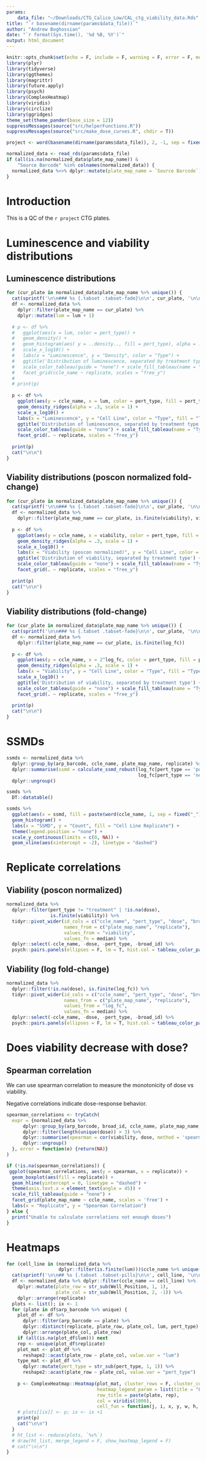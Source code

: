 ```yaml
---
params:
    data_file: "~/Downloads/CTG_Calico_Low/CAL_ctg_viability_data.Rds"
title: "`r basename(dirname(params$data_file))`"
author: "Andrew Boghossian"
date: "`r format(Sys.time(), '%d %B, %Y')`"
output: html_document
---
```


```r
knitr::opts_chunk$set(echo = F, include = F, warning = F, error = F, message = F)
library(plyr)
library(tidyverse)
library(ggthemes)
library(magrittr)
library(future.apply)
library(psych)
library(ComplexHeatmap)
library(viridis)
library(circlize)
library(ggridges)
theme_set(theme_pander(base_size = 12))
suppressMessages(source("src/helperFunctions.R"))
suppressMessages(source("src/make_dose_curves.R", chdir = T))

project <- word(basename(dirname(params$data_file)), 2, -1, sep = fixed("_"))
```

```r
normalized_data <- read_rds(params$data_file)
if (all(is.na(normalized_data$plate_map_name)) &
    "Source Barcode" %in% colnames(normalized_data)) {
  normalized_data %<>% dplyr::mutate(plate_map_name = `Source Barcode`)
}
```

# Introduction

This is a QC of the `r project` CTG plates.

# Luminescence and viability distributions {.tabset .tabset-pills}

## Luminescence distributions {.tabset .tabset-fade}

```r
for (cur_plate in normalized_data$plate_map_name %>% unique()) {
  cat(sprintf('\n\n### %s {.tabset .tabset-fade}\n\n', cur_plate, '\n\n'))
  df <- normalized_data %>% 
    dplyr::filter(plate_map_name == cur_plate) %>%
    dplyr::mutate(lum = lum + 1)
  
  # p <- df %>% 
  #   ggplot(aes(x = lum, color = pert_type)) + 
  #   geom_density() +
  #   geom_histogram(aes( y = ..density.., fill = pert_type), alpha = .3, position = 'identity') + 
  #   scale_x_log10() +
  #   labs(x = "Luminescence", y = "Density", color = "Type") +
  #   ggtitle('Distribution of luminescence, separated by treatment type') +
  #   scale_color_tableau(guide = "none") + scale_fill_tableau(name = "pert_type") +
  #   facet_grid(ccle_name ~ replicate, scales = "free_y")
  # 
  # print(p)
  
  p <- df %>% 
    ggplot(aes(y = ccle_name, x = lum, color = pert_type, fill = pert_type)) + 
    geom_density_ridges(alpha = .3, scale = 1) + 
    scale_x_log10() +
    labs(x = "Luminescence", y = "Cell Line", color = "Type", fill = "Type") +
    ggtitle('Distribution of luminescence, separated by treatment type') +
    scale_color_tableau(guide = "none") + scale_fill_tableau(name = "Type") +
    facet_grid(. ~ replicate, scales = "free_y")
  
  print(p)
  cat("\n\n")
}
```

## Viability distributions (poscon normalized fold-change) {.tabset .tabset-fade}

```r
for (cur_plate in normalized_data$plate_map_name %>% unique()) {
  cat(sprintf('\n\n### %s {.tabset .tabset-fade}\n\n', cur_plate, '\n\n'))
  df <- normalized_data %>% 
    dplyr::filter(plate_map_name == cur_plate, is.finite(viability), viability > 0)
  
  p <- df %>% 
    ggplot(aes(y = ccle_name, x = viability, color = pert_type, fill = pert_type)) + 
    geom_density_ridges(alpha = .3, scale = 1) + 
    scale_x_log10() +
    labs(x = "Viability (poscon normalized)", y = "Cell Line", color = "Type", fill = "Type") +
    ggtitle('Distribution of viability, separated by treatment type') +
    scale_color_tableau(guide = "none") + scale_fill_tableau(name = "Type") +
    facet_grid(. ~ replicate, scales = "free_y")
  
  print(p)
  cat("\n\n")
}
```

## Viability distributions (fold-change) {.tabset .tabset-fade}

```r
for (cur_plate in normalized_data$plate_map_name %>% unique()) {
  cat(sprintf('\n\n### %s {.tabset .tabset-fade}\n\n', cur_plate, '\n\n'))
  df <- normalized_data %>% 
    dplyr::filter(plate_map_name == cur_plate, is.finite(log_fc))
  
  p <- df %>% 
    ggplot(aes(y = ccle_name, x = 2^log_fc, color = pert_type, fill = pert_type)) + 
    geom_density_ridges(alpha = .3, scale = 1) + 
    labs(x = "Viability", y = "Cell Line", color = "Type", fill = "Type") +
    scale_x_log10() +
    ggtitle('Distribution of viability, separated by treatment type') +
    scale_color_tableau(guide = "none") + scale_fill_tableau(name = "Type") +
    facet_grid(. ~ replicate, scales = "free_y")
  
  print(p)
  cat("\n\n")
}
```

# SSMDs

```r
ssmds <- normalized_data %>%
  dplyr::group_by(arp_barcode, ccle_name, plate_map_name, replicate) %>%
  dplyr::summarise(ssmd = calculate_ssmd_robust(log_fc[pert_type == 'poscon'],
                                                log_fc[pert_type == 'negcon'])) %>%
  dplyr::ungroup()
```

```r
ssmds %>%
  DT::datatable()

ssmds %>%
  ggplot(aes(x = ssmd, fill = paste(word(ccle_name, 1, sep = fixed("_")), plate_map_name, replicate))) + 
  geom_histogram() + 
  labs(x = "SSMD", y = "Count", fill = "Cell Line Replicate") +
  theme(legend.position = "none") +
  scale_y_continuous(limits = c(0, NA)) +
  geom_vline(aes(xintercept = -2), linetype = "dashed")
```

# Replicate correlations {.tabset .tabset-pills}

## Viability (poscon normalized)
```r
normalized_data %>%
  dplyr::filter(pert_type != "treatment" | !is.na(dose),
                is.finite(viability)) %>%
  tidyr::pivot_wider(id_cols = c("ccle_name", "pert_type", "dose", "broad_id"),
                     names_from = c("plate_map_name", "replicate"),
                     values_from = "viability",
                     values_fn = median) %>%
  dplyr::select(-ccle_name, -dose, -pert_type, -broad_id) %>%
  psych::pairs.panels(ellipses = F, lm = T, hist.col = tableau_color_pal()(1))

```

## Viability (log fold-change)
```r
normalized_data %>%
  dplyr::filter(!is.na(dose), is.finite(log_fc)) %>%
  tidyr::pivot_wider(id_cols = c("ccle_name", "pert_type", "dose", "broad_id"),
                     names_from = c("plate_map_name", "replicate"),
                     values_from = "log_fc",
                     values_fn = median) %>%
  dplyr::select(-ccle_name, -dose, -pert_type, -broad_id) %>%
  psych::pairs.panels(ellipses = F, lm = T, hist.col = tableau_color_pal()(1))

```

# Does viability decrease with dose?

## Spearman correlation

We can use spearman correlation to measure the monotonicity of dose vs viability. 

Negative correlations indicate dose-response behavior.

```r
spearman_correlations <- tryCatch(
  expr = {normalized_data %>%
      dplyr::group_by(arp_barcode, broad_id, ccle_name, plate_map_name, replicate) %>%
      dplyr::filter(length(unique(dose)) > 3) %>%
      dplyr::summarise(spearman = cor(viability, dose, method = 'spearman', use = 'p'), .groups = "drop") %>%
      dplyr::ungroup()
  }, error = function(e) {return(NA)}
)

if (!is.na(spearman_correlations)) {
 ggplot(spearman_correlations, aes(y = spearman, x = replicate)) + 
  geom_boxplot(aes(fill = replicate)) + 
  geom_hline(yintercept = 0, linetype = "dashed") +
  theme(axis.text.x = element_text(angle = 45)) + 
  scale_fill_tableau(guide = "none") +
  facet_grid(plate_map_name ~ ccle_name, scales = 'free') +
  labs(x = "Replicate", y = "Spearman Correlation") 
} else {
  print("Unable to calculate correlations not enough doses")
}
```

# Heatmaps {.tabset .tabset-pills}
```r
for (cell_line in (normalized_data %>% 
                   dplyr::filter(is.finite(lum)))$ccle_name %>% unique()) {
  cat(sprintf('\n\n## %s {.tabset .tabset-pills}\n\n', cell_line, '\n\n'))
  df <- normalized_data %>% dplyr::filter(ccle_name == cell_line) %>%
    dplyr::mutate(plate_row = str_sub(Well_Position, 1, 1),
                  plate_col = str_sub(Well_Position, 2, -1)) %>%
    dplyr::arrange(replicate)
  plots <- list(); ix <- 1
  for (plate in df$arp_barcode %>% unique) {
    plot_df <- df %>% 
      dplyr::filter(arp_barcode == plate) %>%
      dplyr::distinct(replicate, plate_row, plate_col, lum, pert_type) %>%
      dplyr::arrange(plate_col, plate_row)
    if (all(is.na(plot_df$lum))) next
    rep <- unique(plot_df$replicate)
    plot_mat <- plot_df %>%
      reshape2::acast(plate_row ~ plate_col, value.var = "lum")
    type_mat <- plot_df %>%
      dplyr::mutate(pert_type = str_sub(pert_type, 1, 1)) %>%
      reshape2::acast(plate_row ~ plate_col, value.var = "pert_type")
    
    p <- ComplexHeatmap::Heatmap(plot_mat, cluster_rows = F, cluster_columns = F,
                                 heatmap_legend_param = list(title = "Luminescence"),
                                 row_title = paste(plate, rep),
                                 col = viridis(1000),
                                 cell_fun = function(j, i, x, y, w, h, col) {grid.text(type_mat[i, j], x, y)})
    # plots[[ix]] <- p; ix <- ix +1
    print(p)
    cat("\n\n")
  }
  # ht_list <- reduce(plots, `%v%`)
  # draw(ht_list, merge_legend = F, show_heatmap_legend = F)
  # cat("\n\n")
}
```
